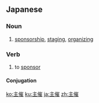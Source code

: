 ==Japanese==
{{ja-kanjitab|しゅ|さい|yomi=o}}

===Noun===
{{ja-noun|しゅさい}}

# [[sponsorship]], [[staging]], [[organizing]]

===Verb===
{{ja-verb-suru|しゅさい}}

# to [[sponsor]]

====Conjugation====
{{ja-suru|しゅさい}}

[[ko:主催]]
[[ku:主催]]
[[ja:主催]]
[[zh:主催]]